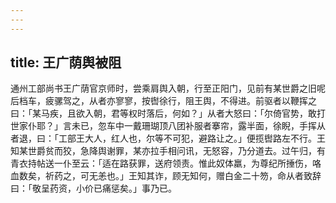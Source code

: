 ```yaml
---
---
---
```

title: 王广荫舆被阻
---



通州工部尚书王广荫官京师时，尝乘肩舆入朝，行至正阳门，见前有某世爵之旧呢后档车，疲骡驾之，从者亦寥寥，按辔徐行，阻王舆，不得进。前驱者以鞭挥之曰：「某马疾，且欲入朝，君等权时落后，何如？」从者大怒曰：「尔倚官势，敢打世家仆耶？」言未已，忽车中一戴珊瑚顶八团补服者搴帘，露半面，徐睨，手挥从者退，曰：「工部王大人，红人也，尔等不可犯，避路让之。」便揽辔路左不行。王知某世爵贫而狡，急降舆谢罪，某亦拉手相问讯，无怒容，乃分道去。过午归，有青衣持帖送一仆至云：「适在路获罪，送府领责。惟此奴体羸，为尊纪所捶伤，咯血数矣，祈药之，可无恙也。」王知其诈，顾无知何，赠白金二十笏，命从者致辞曰：「敬呈药资，小价已痛惩矣。」事乃已。